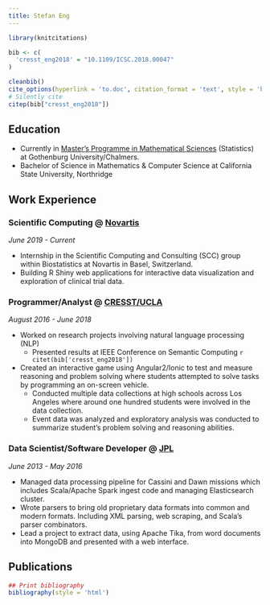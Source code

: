 ```yaml
---
title: Stefan Eng
---
```


```r
library(knitcitations)

bib <- c(
  'cresst_eng2018' = "10.1109/ICSC.2018.00047"
)

cleanbib()
cite_options(hyperlink = 'to.doc', citation_format = 'text', style = 'html')
# Silently cite
citep(bib["cresst_eng2018"])
```

## Education
  - Currently in [Master’s Programme in Mathematical Sciences](https://www.chalmers.se/en/departments/math/education/university-of-gothenburg/programmes/mathematical-sciences/Pages/default.aspx) (Statistics) at Gothenburg University/Chalmers.
  -  Bachelor of Science in Mathematics & Computer Science at California State University, Northridge

## Work Experience

### Scientific Computing @ [Novartis](https://www.novartis.com/)
*June 2019 - Current*

  - Internship in the Scientific Computing and Consulting (SCC) group within Biostatistics at Novartis in Basel, Switzerland.
  - Building R Shiny web applications for interactive data visualization and exploration of clinical trial data.
  
### Programmer/Analyst @ [CRESST/UCLA](http://cresst.org) 
*August 2016 - June 2018*

  - Worked on research projects involving natural language processing (NLP)
    -  Presented results at IEEE Conference on Semantic Computing `r citet(bib['cresst_eng2018'])`
  - Created an interactive game using Angular2/Ionic to test and measure reasoning and problem
solving where students attempted to solve tasks by programming an on-screen vehicle.
    - Conducted multiple data collections at high schools across Los Angeles where around one hundred
students were involved in the data collection.
    - Event data was analyzed and exploratory analysis was conducted to summarize student’s problem
solving and reasoning abilities.


### Data Scientist/Software Developer @ [JPL](https://www.jpl.nasa.gov)
*June 2013 - May 2016*

  - Managed data processing pipeline for Cassini and Dawn missions which includes Scala/Apache
Spark ingest code and managing Elasticsearch cluster.
  - Wrote parsers to bring old proprietary data formats into common and modern formats. Including
XML parsing, web scraping, and Scala’s parser combinators.
  - Lead a project to extract data, using Apache Tika, from word documents into MongoDB and
presented with a web interface.
  
## Publications

```r
## Print bibliography
bibliography(style = 'html')
```
